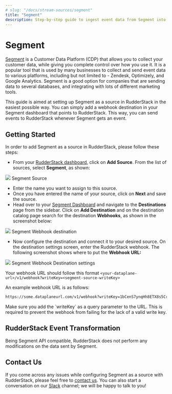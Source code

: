 ```yaml
---
# slug: "/docs/stream-sources/segment"
title: "Segment"
description: Step-by-step guide to ingest event data from Segment into RudderStack
---
```


# Segment

[Segment](https://segment.com) is a Customer Data Platform \(CDP\) that allows you to collect your customer data, while giving you complete control over how you use it. It is a popular tool that is used by many businesses to collect and send event data to various platforms, including but not limited to - Zendesk, Optimizely, and Google Analytics. Segment is a good option for companies that are sending data to several databases, and integrating with lots of different marketing tools.

This guide is aimed at setting up Segment as a source in RudderStack in the easiest possible way. You can simply add a webhook destination in your Segment dashboard that points to RudderStack. This way, you can send events to RudderStack whenever Segment gets an event.

## Getting Started

In order to add Segment as a source in RudderStack, please follow these steps:

- From your [RudderStack dashboard](https://app.rudderstack.com), click on **Add Source**. From the list of sources, select **Segment**, as shown:

<img src="../../images/assets/segment1.png" />
<span class="imageTitle">Segment Source</span>

- Enter the name you want to assign to this source.
- Once you have entered the name of your source, click on **Next** and save the source.
- Head over to your [Segment Dashboard](https://app.segment.com/workspaces) and navigate to the **Destinations** page from the sidebar. Click on **Add Destination** and on the destination catalog page search for the destination **Webhooks**, as shown in the screenshot below:

<img src="../../images/assets/segment2.png" />
<span class="imageTitle">Segment Webhook destination</span>

- Now configure the destination and connect it to your desired source. On the destination settings screen, enter the RudderStack webhook. The following screenshot shows where to put the **Webhook URL:**

<img src="../../images/assets/segment3.png" />
<span class="imageTitle">Segment Webhook Destination settings</span>

Your webhook URL should follow this format `<your-dataplane-url>/v1/webhook?writeKey=<segment-source-writeKey>`

An example webhook URL is as follows:

```bash
https://some.dataplaneurl.com/v1/webhook?writeKey=1bCenS7ynqHh8ETX8s5Crjh22J
```

<div class="warningBlock">
Make sure you add the `writeKey` as a query parameter to the URL. This is required to prevent the webhook from failing for the lack of a valid write key.

</div>

## RudderStack Event Transformation

Being Segment API compatible, RudderStack does not perform any modifications on the data sent by Segment.

## Contact Us

If you come across any issues while configuring Segment as a source with RudderStack, please feel free to [contact us](mailto:%20docs@rudderstack.com). You can also start a conversation on our [Slack](https://rudderstack.com/join-rudderstack-slack-community) channel; we will be happy to talk to you!

